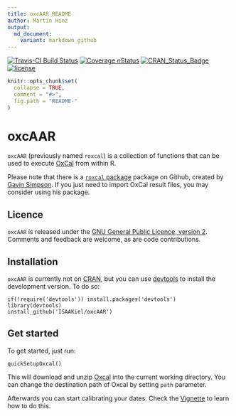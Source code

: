 ```yaml
---
title: oxcAAR README
author: Martin Hinz
output:
  md_document:
    variant: markdown_github
---
```


[![Travis-CI Build Status](https://travis-ci.org/ISAAKiel/oxcAAR.svg?branch=master)](https://travis-ci.org/ISAAKiel/oxcAAR) [![Coverage nStatus](https://img.shields.io/codecov/c/github/ISAAKiel/oxcAAR/master.svg)](https://codecov.io/github/ISAAKiel/oxcAAR?branch=master)
[![CRAN\_Status\_Badge](http://www.r-pkg.org/badges/version/oxcAAR)](http://cran.r-project.org/package=oxcAAR)
[![license](https://img.shields.io/badge/license-GPL%203-B50B82.svg)](https://www.r-project.org/Licenses/GPL-2)

<!-- README.md is generated from README.Rmd. Please edit that file -->

```r
knitr::opts_chunk$set(
  collapse = TRUE,
  comment = "#>",
  fig.path = "README-"
)
```

# oxcAAR

`oxcAAR` (previously named `roxcal`) is a collection of functions that can be used
to execute [OxCal](https://c14.arch.ox.ac.uk) from within R.

Please note that there is a [`roxcal` package](https://github.com/gavinsimpson/roxcal) package on Github, created by [Gavin Simpson](https://github.com/gavinsimpson). If you just need to import OxCal result files, you may consider using his package.

## Licence

`oxcAAR` is released under the [GNU General Public Licence, version 2](http://www.r-project.org/Licenses/GPL-2). Comments and feedback are welcome, as are code contributions.

## Installation

`oxcAAR` is currently not on [CRAN](http://cran.r-project.org/), but you can use
[devtools](http://cran.r-project.org/web/packages/devtools/index.html) to
install the development version. To do so:

    if(!require('devtools')) install.packages('devtools')
    library(devtools)
    install_github('ISAAKiel/oxcAAR')
    
## Get started

To get started, just run:

```
quickSetupOxcal()
```

This will download and unzip [Oxcal](https://c14.arch.ox.ac.uk/oxcal.html) into the current working directory. You can change the destination path of Oxcal by setting `path` parameter. 

Afterwards you can start calibrating your dates. Check the [Vignette](vignettes/basic-usage.Rmd) to learn how to do this. 
